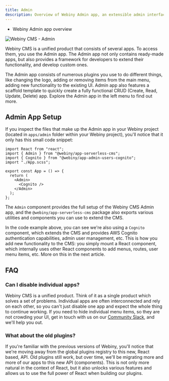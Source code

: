 ```yaml
---
title: Admin
description: Overview of Webiny Admin app, an extensible admin interface application.
---
```



<Alert type="success" title="WHAT YOU'LL LEARN">

- Webiny Admin app overview

</Alert>

![Webiny CMS - Admin](./assets/webiny-admin.jpg)

Webiny CMS is a unified product that consists of several apps. To access them, you use the Admin app. The Admin app not only contains ready-made apps, but also provides a framework for developers to extend their functionality, and develop custom ones.

The Admin app consists of numerous plugins you use to do different things, like changing the logo, adding or removing items from the main menu, adding new functionality to the existing UI.
Admin app also features a scaffold template to quickly create a fully functional CRUD (Create, Read, Update, Delete) app. Explore the Admin app in the left menu to find out more.

## Admin App Setup

If you inspect the files that make up the Admin app in your Webiny project (located in `apps/admin` folder within your Webiny project), you'll notice that it only has this small code snippet:

```tsx apps/admin/code/src/App.tsx
import React from "react";
import { Admin } from "@webiny/app-serverless-cms";
import { Cognito } from "@webiny/app-admin-users-cognito";
import "./App.scss";

export const App = () => {
  return (
    <Admin>
      <Cognito />
    </Admin>
  );
};
```

The `Admin` component provides the full setup of the Webiny CMS Admin app, and the `@webiny/app-serverless-cms` package also exports various utilities and components you can use to extend the CMS.

In the code example above, you can see we're also using a `Cognito` component, which extends the CMS and provides AWS Cognito authentication capabilities, admin user management, etc. This is how you add new functionality to the CMS: you simply mount a React component, which internally uses other React components to add menus, routes, user menu items, etc. More on this in the next article.

## FAQ

### Can I disable individual apps?

Webiny CMS is a unified product. Think of it as a single product which solves a set of problems. Individual apps are often interconnected and rely on each other, so you can't just disable one app and expect the whole thing to continue working. If you need to hide individual menu items, so they are not crowding your UI, get in touch with us on our [Community Slack](https://www.webiny.com/slack), and we'll help you out.

### What about the old plugins?

If you're familiar with the previous versions of Webiny, you'll notice that we're moving away from the global plugins registry to this new, React based, API. Old plugins still work, but over time, we'll be migrating more and more of our apps to this new API (components). This is not only more natural in the context of React, but it also unlocks various features and allows us to use the full power of React when building our plugins.
